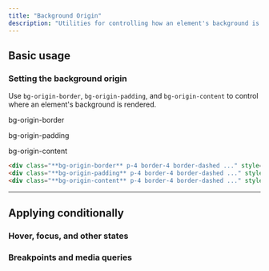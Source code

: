 ```yaml
---
title: "Background Origin"
description: "Utilities for controlling how an element's background is positioned relative to borders, padding, and content."
---
```




## Basic usage

### Setting the background origin

Use `bg-origin-border`, `bg-origin-padding`, and `bg-origin-content` to control where an element's background is rendered.

<Example p="none">
  <div class="flex sm:block overflow-scroll sm:overflow-visible scroll-p-8">
  <div class="flex items-center justify-around gap-12 sm:gap-4 font-mono font-bold shrink-0 p-8">
    <div class="flex flex-col items-center shrink-0">
      <p class="font-medium text-sm text-zinc-500 font-mono text-center mb-3 dark:text-zinc-400">bg-origin-border</p>
      <div class="bg-origin-border bg-cover p-3 border-4 border-white/75 dark:border-white/40 border-dashed bg-zinc-300 bg-no-repeat w-24 h-24 object-cover rounded-lg shadow-xl bg-[url(https://images.unsplash.com/photo-1554629947-334ff61d85dc?ixid=MnwxMjA3fDB8MHxwaG90by1wYWdlfHx8fGVufDB8fHx8&ixlib=rb-1.2.1&auto=format&fit=crop&w=320&h=320&q=80)]"></div>
    </div>
    <div class="flex flex-col items-center shrink-0">
      <p class="font-medium text-sm text-zinc-500 font-mono text-center mb-3 dark:text-zinc-400">bg-origin-padding</p>
      <div class="bg-origin-padding bg-cover p-3 border-4 border-white/75 dark:border-white/25 border-dashed bg-zinc-300 dark:bg-zinc-700 bg-no-repeat w-24 h-24 object-cover rounded-lg shadow-xl bg-[url(https://images.unsplash.com/photo-1554629947-334ff61d85dc?ixid=MnwxMjA3fDB8MHxwaG90by1wYWdlfHx8fGVufDB8fHx8&ixlib=rb-1.2.1&auto=format&fit=crop&w=320&h=320&q=80)]"></div>
    </div>
    <div class="flex flex-col items-center shrink-0">
      <p class="font-medium text-sm text-zinc-500 font-mono text-center mb-3 dark:text-zinc-400">bg-origin-content</p>
      <div class="bg-origin-content bg-cover p-3 border-4 border-white/75 dark:border-white/25 border-dashed bg-zinc-300 dark:bg-zinc-700 bg-no-repeat w-24 h-24 object-cover rounded-lg shadow-xl bg-[url(https://images.unsplash.com/photo-1554629947-334ff61d85dc?ixid=MnwxMjA3fDB8MHxwaG90by1wYWdlfHx8fGVufDB8fHx8&ixlib=rb-1.2.1&auto=format&fit=crop&w=320&h=320&q=80)]"></div>
    </div>
  </div>
  </div>
</Example>

```html
<div class="**bg-origin-border** p-4 border-4 border-dashed ..." style="background-image: url(...)"></div>
<div class="**bg-origin-padding** p-4 border-4 border-dashed ..." style="background-image: url(...)"></div>
<div class="**bg-origin-content** p-4 border-4 border-dashed ..." style="background-image: url(...)"></div>
```

---

## <Heading ignore>Applying conditionally</Heading>

### <Heading ignore>Hover, focus, and other states</Heading>

<HoverFocusAndOtherStates defaultClass="bg-origin-border" featuredClass="bg-origin-padding" />

### <Heading ignore>Breakpoints and media queries</Heading>

<BreakpointsAndMediaQueries defaultClass="bg-origin-border" featuredClass="bg-origin-padding" />
